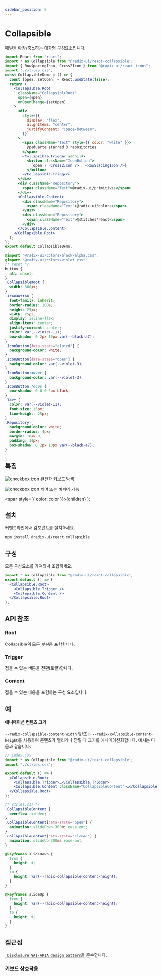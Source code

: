 ```yaml
---
sidebar_position: 6
---
```



# Collapsible

패널을 확장/축소하는 대화형 구성요소입니다.

<CollapsibleDemo />

<Tabs>
<TabItem value="js" label="index.js">

```jsx
import React from "react";
import * as Collapsible from "@radix-ui/react-collapsible";
import { RowSpacingIcon, Cross2Icon } from "@radix-ui/react-icons";
import "./styles.css";
const CollapsibleDemo = () => {
  const [open, setOpen] = React.useState(false);
  return (
    <Collapsible.Root
      className="CollapsibleRoot"
      open={open}
      onOpenChange={setOpen}
    >
      <div
        style={{
          display: "flex",
          alignItems: "center",
          justifyContent: "space-between",
        }}
      >
        <span className="Text" style={{ color: "white" }}>
          @peduarte starred 3 repositories
        </span>
        <Collapsible.Trigger asChild>
          <button className="IconButton">
            {open ? <Cross2Icon /> : <RowSpacingIcon />}
          </button>
        </Collapsible.Trigger>
      </div>
      <div className="Repository">
        <span className="Text">@radix-ui/primitives</span>
      </div>
      <Collapsible.Content>
        <div className="Repository">
          <span className="Text">@radix-ui/colors</span>
        </div>
        <div className="Repository">
          <span className="Text">@stitches/react</span>
        </div>
      </Collapsible.Content>
    </Collapsible.Root>
  );
};
export default CollapsibleDemo;
```

</TabItem>
<TabItem value="css" label="styles.css">

```css
@import "@radix-ui/colors/black-alpha.css";
@import "@radix-ui/colors/violet.css";
/* reset */
button {
  all: unset;
}
.CollapsibleRoot {
  width: 300px;
}
.IconButton {
  font-family: inherit;
  border-radius: 100%;
  height: 25px;
  width: 25px;
  display: inline-flex;
  align-items: center;
  justify-content: center;
  color: var(--violet-11);
  box-shadow: 0 2px 10px var(--black-a7);
}
.IconButton[data-state="closed"] {
  background-color: white;
}
.IconButton[data-state="open"] {
  background-color: var(--violet-3);
}
.IconButton:hover {
  background-color: var(--violet-3);
}
.IconButton:focus {
  box-shadow: 0 0 0 2px black;
}
.Text {
  color: var(--violet-11);
  font-size: 15px;
  line-height: 25px;
}
.Repository {
  background-color: white;
  border-radius: 4px;
  margin: 10px 0;
  padding: 10px;
  box-shadow: 0 2px 10px var(--black-a7);
}
```

</TabItem>
</Tabs>

## 특징

![checkbox icon](../../static/img/checkboxicon.png) 완전한 키보드 탐색

![checkbox icon](../../static/img/checkboxicon.png) 제어 또는 비제어 가능

  <span style={{ color: color }}>{children}</span>
);

## <Highlight color='#1C5AEC'>설치</Highlight>

커맨드라인에서 컴포넌트를 설치하세요.

```bash
npm install @radix-ui/react-collapsible
```

## <Highlight color='#1C5AEC'>구성</Highlight>

모든 구성요소를 가져와서 조합하세요.

```jsx
import * as Collapsible from "@radix-ui/react-collapsible";
export default () => (
  <Collapsible.Root>
    <Collapsible.Trigger />
    <Collapsible.Content />
  </Collapsible.Root>
);
```

## <Highlight color='#1C5AEC'>API 참조</Highlight>

### <Highlight color='#1C5AEC'>Root</Highlight>

Collapsible의 모든 부분을 포함합니다.

<PropTable api={collapsibleAPI} category="root" />

<DataAttributeTable api={collapsibleAPI} category="root" />

### <Highlight color='#1C5AEC'>Trigger</Highlight>

접을 수 있는 버튼을 전환(토글)합니다.

<PropTable api={collapsibleAPI} category="trigger" />

<DataAttributeTable api={collapsibleAPI} category="trigger" />

### <Highlight color='#1C5AEC'>Content</Highlight>

접을 수 있는 내용을 포함하는 구성 요소입니다.

<PropTable api={collapsibleAPI} category="content" />

<DataAttributeTable api={collapsibleAPI} category="content" />

<CssVariableTable api={collapsibleAPI} category="content" />

## <Highlight color='#1C5AEC'>예</Highlight>

#### 애니메이션 컨텐츠 크기

`--radix-collapsible-content-width` 및/또는 `--radix-collapsible-content-height`를 사용하여 콘텐츠가 열리거나 닫힐 때 크기를 애니메이션화합니다. 예시는 다음과 같습니다:

```jsx
// index.jsx
import * as Collapsible from "@radix-ui/react-collapsible";
import "./styles.css";

export default () => (
  <Collapsible.Root>
    <Collapsible.Trigger>…</Collapsible.Trigger>
    <Collapsible.Content className="CollapsibleContent">…</Collapsible.Content>
  </Collapsible.Root>
);
```

```css
/* styles.css */
.CollapsibleContent {
  overflow: hidden;
}
.CollapsibleContent[data-state="open"] {
  animation: slideDown 300ms ease-out;
}
.CollapsibleContent[data-state="closed"] {
  animation: slideUp 300ms ease-out;
}

@keyframes slideDown {
  from {
    height: 0;
  }
  to {
    height: var(--radix-collapsible-content-height);
  }
}

@keyframes slideUp {
  from {
    height: var(--radix-collapsible-content-height);
  }
  to {
    height: 0;
  }
}
```

## <Highlight color='#1C5AEC'>접근성</Highlight>

[` Disclosure WAI-ARIA design pattern`](https://www.w3.org/WAI/ARIA/apg/patterns/disclosure/)을 준수합니다.

### <Highlight color='#1C5AEC'>키보드 상호작용</Highlight>

<KeyboardInteractionTable
  api={collapsibleAPI}
  category="keyboardInteractions"
/>
